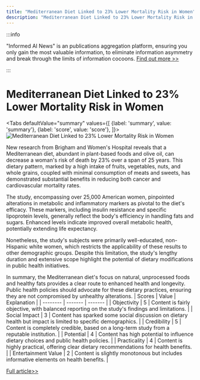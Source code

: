 ```yaml
---
title: "Mediterranean Diet Linked to 23% Lower Mortality Risk in Women"
description: "Mediterranean Diet Linked to 23% Lower Mortality Risk in Women"
---
```



:::info

"Informed AI News" is an publications aggregation platform, ensuring you only gain the most valuable information, to eliminate information asymmetry and break through the limits of information cocoons.  [Find out more >>](/)

:::

# Mediterranean Diet Linked to 23% Lower Mortality Risk in Women


<Tabs
	defaultValue="summary"
	values={[
	{label: 'summary', value: 'summary'},
	{label: 'score', value: 'score'},
]}>
<TabItem value="summary">
<img
  src="https://image.informedainews.com/2024/06/Foo-LMo-1717382858-0.jpg"
  alt="Mediterranean Diet Linked to 23% Lower Mortality Risk in Women"
/>



New research from Brigham and Women's Hospital reveals that a Mediterranean diet, abundant in plant-based foods and olive oil, can decrease a woman's risk of death by 23% over a span of 25 years. This dietary pattern, marked by a high intake of fruits, vegetables, nuts, and whole grains, coupled with minimal consumption of meats and sweets, has demonstrated substantial benefits in reducing both cancer and cardiovascular mortality rates.

The study, encompassing over 25,000 American women, pinpointed alterations in metabolic and inflammatory markers as pivotal to the diet's efficacy. These markers, including insulin resistance and specific lipoprotein levels, generally reflect the body's efficiency in handling fats and sugars. Enhanced levels indicate improved overall metabolic health, potentially extending life expectancy.

Nonetheless, the study's subjects were primarily well-educated, non-Hispanic white women, which restricts the applicability of these results to other demographic groups. Despite this limitation, the study's lengthy duration and extensive scope highlight the potential of dietary modifications in public health initiatives.

In summary, the Mediterranean diet's focus on natural, unprocessed foods and healthy fats provides a clear route to enhanced health and longevity. Public health policies should advocate for these dietary practices, ensuring they are not compromised by unhealthy alterations.
</TabItem>
<TabItem value="score">
	| Scores     | Value   | Explanation |
	| -------- | ------- | ------- |
	| Objectivity  | 5    | Content is fairly objective, with balanced reporting on the study's findings and limitations.    |
	| Social Impact | 3     | Content has sparked some social discussion on dietary health but impact is limited to specific demographics.    |
	| Credibility    | 5    | Content is completely credible, based on a long-term study from a reputable institution.    |
	| Potential    | 4    | Content has high potential to influence dietary choices and public health policies.    |
	| Practicality    | 4    | Content is highly practical, offering clear dietary recommendations for health benefits.    |
	| Entertainment Value    | 2    | Content is slightly monotonous but includes informative elements on health benefits.    |
</TabItem>
</Tabs>

[Full article>>](https://www.cnbeta.com.tw/articles/science/1433328.htm)

